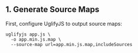 <Include name="debug-id-requirement.mdx" />

## 1. Generate Source Maps

First, configure UglifyJS to output source maps:

```
uglifyjs app.js \
  -o app.min.js.map \
  --source-map url=app.min.js.map,includeSources
```

<Include name="sentry-cli-sourcemaps.mdx" />
